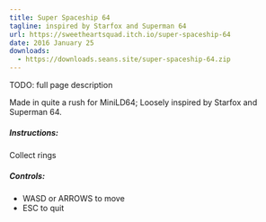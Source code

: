 ```yaml
---
title: Super Spaceship 64
tagline: inspired by Starfox and Superman 64
url: https://sweetheartsquad.itch.io/super-spaceship-64
date: 2016 January 25
downloads:
  - https://downloads.seans.site/super-spaceship-64.zip
---
```


TODO: full page description


<p>
	Made in quite a rush for MiniLD64; Loosely inspired by Starfox and Superman 64.</p>
<h5>
	Instructions:
</h5>
<p>
	Collect rings
</p>
<h5>Controls:</h5>

- WASD or ARROWS to move
- ESC to quit
